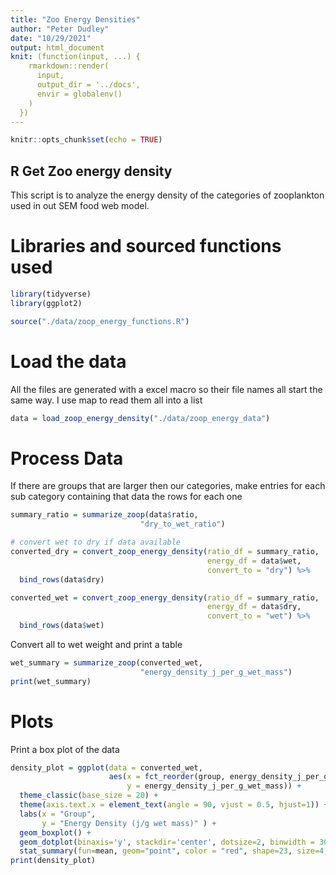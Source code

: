 ```yaml
---
title: "Zoo Energy Densities"
author: "Peter Dudley"
date: "10/29/2021"
output: html_document
knit: (function(input, ...) {
    rmarkdown::render(
      input,
      output_dir = '../docs',
      envir = globalenv()
    )
  })
---
```


```r
knitr::opts_chunk$set(echo = TRUE)
```

## R Get Zoo energy density
This script is to analyze the energy density of the categories of zooplankton used in out SEM food web model. 

# Libraries and sourced functions used
```r
library(tidyverse)
library(ggplot2)

source("./data/zoop_energy_functions.R")
```

# Load the data
All the files are generated with a excel macro so their file names all start the same way. I use map to read them all into a list
```r
data = load_zoop_energy_density("./data/zoop_energy_data")
```

# Process Data
If there are groups that are larger then our categories, make entries for each sub
category containing that data the rows for each one
```r
summary_ratio = summarize_zoop(data$ratio,
                             "dry_to_wet_ratio")

# convert wet to dry if data available
converted_dry = convert_zoop_energy_density(ratio_df = summary_ratio,
                                            energy_df = data$wet,
                                            convert_to = "dry") %>% 
  bind_rows(data$dry)

converted_wet = convert_zoop_energy_density(ratio_df = summary_ratio,
                                            energy_df = data$dry,
                                            convert_to = "wet") %>% 
  bind_rows(data$wet)

```

Convert all to wet weight and print a table
```r

wet_summary = summarize_zoop(converted_wet,
                             "energy_density_j_per_g_wet_mass") 
print(wet_summary)

```
# Plots
Print a box plot of the data
```r
density_plot = ggplot(data = converted_wet,
                      aes(x = fct_reorder(group, energy_density_j_per_g_wet_mass),
                          y = energy_density_j_per_g_wet_mass)) + 
  theme_classic(base_size = 20) +
  theme(axis.text.x = element_text(angle = 90, vjust = 0.5, hjust=1)) +
  labs(x = "Group",
       y = "Energy Density (j/g wet mass)" ) +
  geom_boxplot() +
  geom_dotplot(binaxis='y', stackdir='center', dotsize=2, binwidth = 30, alpha = 0.2)+
  stat_summary(fun=mean, geom="point", color = "red", shape=23, size=4, stroke = 2)
print(density_plot)
```

